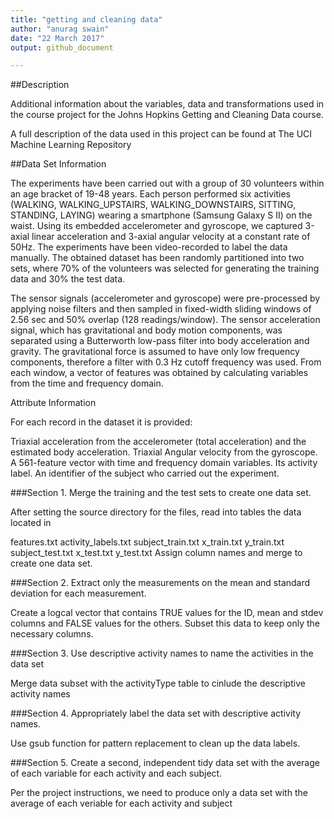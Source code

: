 ```yaml
---
title: "getting and cleaning data"
author: "anurag swain"
date: "22 March 2017"
output: github_document

---
```


##Description

Additional information about the variables, data and transformations used in the course project for the Johns Hopkins Getting and Cleaning Data course.

A full description of the data used in this project can be found at The UCI Machine Learning Repository

##Data Set Information

The experiments have been carried out with a group of 30 volunteers within an age bracket of 19-48 years. Each person performed six activities (WALKING, WALKING_UPSTAIRS, WALKING_DOWNSTAIRS, SITTING, STANDING, LAYING) wearing a smartphone (Samsung Galaxy S II) on the waist. Using its embedded accelerometer and gyroscope, we captured 3-axial linear acceleration and 3-axial angular velocity at a constant rate of 50Hz. The experiments have been video-recorded to label the data manually. The obtained dataset has been randomly partitioned into two sets, where 70% of the volunteers was selected for generating the training data and 30% the test data.

The sensor signals (accelerometer and gyroscope) were pre-processed by applying noise filters and then sampled in fixed-width sliding windows of 2.56 sec and 50% overlap (128 readings/window). The sensor acceleration signal, which has gravitational and body motion components, was separated using a Butterworth low-pass filter into body acceleration and gravity. The gravitational force is assumed to have only low frequency components, therefore a filter with 0.3 Hz cutoff frequency was used. From each window, a vector of features was obtained by calculating variables from the time and frequency domain.

Attribute Information

For each record in the dataset it is provided:

Triaxial acceleration from the accelerometer (total acceleration) and the estimated body acceleration. Triaxial Angular velocity from the gyroscope. A 561-feature vector with time and frequency domain variables. Its activity label. An identifier of the subject who carried out the experiment.

###Section 1. Merge the training and the test sets to create one data set.

After setting the source directory for the files, read into tables the data located in

features.txt activity_labels.txt subject_train.txt x_train.txt y_train.txt subject_test.txt x_test.txt y_test.txt Assign column names and merge to create one data set.

###Section 2. Extract only the measurements on the mean and standard deviation for each measurement.

Create a logcal vector that contains TRUE values for the ID, mean and stdev columns and FALSE values for the others. Subset this data to keep only the necessary columns.

###Section 3. Use descriptive activity names to name the activities in the data set

Merge data subset with the activityType table to cinlude the descriptive activity names

###Section 4. Appropriately label the data set with descriptive activity names.

Use gsub function for pattern replacement to clean up the data labels.

###Section 5. Create a second, independent tidy data set with the average of each variable for each activity and each subject.

Per the project instructions, we need to produce only a data set with the average of each veriable for each activity and subject